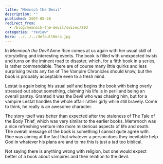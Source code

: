 ```yaml
---
title: "Memnoch the Devil"
description: ""
published: 2007-05-26
redirect_from:
  - /blog/memnoch-the-devil/swizec/203
categories: "review"
hero: ../../../defaultHero.jpg
---
```


In _Memnoch the Devil_ Anne Rice comes at us again with her usual skill of storytelling and interesting events. The book is filled with unexpected twists and turns on the iminent road to disaster, which, for a fifth book in a series, is rather commendable. There are of course many little quirks and less surprising twists any fan of The Vampire Chronicles should know, but the book is probably acceptable even to a fresh mind.

Lestat is again being his usual self and begins the book with being overly stressed out about something, claiming his life is in peril and being an overall pantsy. Granted it was the Devil who was chasing him, but for a vampire Lestat handles the whole affair rather girly while still bravely. Come to think, he really is an awesome character.

The story itself was better than expected after the staleness of The Tale of the Body Thief, which was very similar to the earlier books. Memrnoch was a nice refreshing venture into more misterious aspects of life and death. The overall message of the book is something I cannot quite agree with. Rice was aiming at the fact that whatever a person does they inevitable help God in whatever his plans are and to me this is just a tad too biblical.

Not saying there is anything wrong with religion, but one would expect better of a book about vampires and their relation to the devil.
